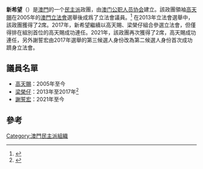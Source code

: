 {{Infobox Political party
|country = 澳門
|name = 新希望
|native_name = {{lang|pt|Nova Esperança}}
|logo = Nova Esperança logo.svg
|leader = [[姍桃絲|姍桃絲]]
|colorcode = {{Party_meta/color/新希望}}
|foundation = 2005年
|international = 
|national = [[泛民主派|泛民主派]]
|national = [[澳門民主派|民主派]]
|ideology = [[社會自由主義|社會自由主義]]
|position = [[中間派|中间]]至[[中間偏左|中間偏左]]
|seats1_title = [[澳門立法會|立法会]]
|seats1 = {{Infobox political party/seats|2|33|hex={{Party_meta/color/新希望}}}}
|colours = [[石灰綠|石灰綠]]
|website = {{url|www.atfpm.org.mo}}
}}
'''新希望'''（{{Lang-pt|Nova Esperança}}）是[[澳門|澳門]]的一个[[民主派_(澳门)|民主派]]政團，由[[澳門公職人員協會|澳门公职人员协会]]建立。該政團領袖[[高天賜|高天賜]]在2005年的[[澳門立法會|澳門立法會]]選舉後成爲了立法會議員。<ref>{{cite web|title=New Hope|url=http://www.atfpm.org.mo|publisher=New Hope|accessdate=12 July 2013|archive-date=2021-01-17|archive-url=https://web.archive.org/web/20210117090557/http://atfpm.org.mo/|dead-url=no}}</ref> 在2013年立法會選舉中，該政團獲得了2席。2017年，新希望繼續以高天賜、梁榮仔組合參選立法會，但僅得排在組別首位的高天賜成功連任。2021年，該政團再次獲得了2席，高天賜成功連任，另外謝誓宏由2017年選舉的第三候選人身份改為第二候選人身份首次成功躋身立法會。

==議員名單==
* [[高天賜|高天賜]]：2005年至今
* [[梁榮仔|梁榮仔]]：2013年至2017年<ref>{{Cite web|url=http://www.al.gov.mo/cn/cn_main_rel.htm|title=第五屆立法會|publisher=澳門特別行政區政府|deadurl=yes|archiveurl=https://web.archive.org/web/20140810054359/http://www.al.gov.mo/cn/cn_main_rel.htm|archivedate=2014-08-10}}</ref>
* [[謝誓宏|謝誓宏]]：2021年至今

==參考==
{{reflist}}
{{澳門政治團體}}
[[Category:澳門民主派組織|Category:澳門民主派組織]]